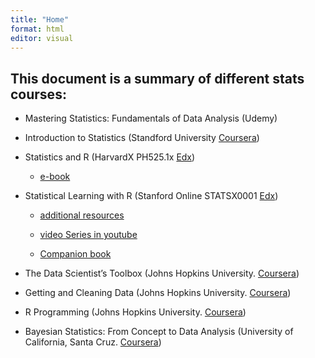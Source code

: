 ```yaml
---
title: "Home"
format: html
editor: visual
---
```


## This document is a summary of different stats courses:

-   Mastering Statistics: Fundamentals of Data Analysis (Udemy)

-   Introduction to Statistics (Standford University [Coursera](https://www.coursera.org/learn/stanford-statistics))

-   Statistics and R (HarvardX PH525.1x [Edx](https://www.edx.org/learn/r-programming/harvard-university-statistics-and-r?index=product&queryID=4d888ad6a70a831a9f53424e6d16879f&position=1&results_level=first-level-results&term=HarvardX+PH525.1x&objectID=course-94796bd2-6c39-4189-96ac-fce68e613c57&campaign=Statistics+and+R&source=edX&product_category=course&placement_url=https%3A%2F%2Fwww.edx.org%2Fsearch))

    -   [e-book](https://leanpub.com/dataanalysisforthelifesciences)

-   Statistical Learning with R (Stanford Online STATSX0001 [Edx](https://www.edx.org/learn/statistics/stanford-university-statistical-learning))

    -   [additional resources](https://www.statlearning.com/resources-second-edition)

    -   [video Series in youtube](https://www.youtube.com/watch?v=LvySJGj-88U&list=PLoROMvodv4rOzrYsAxzQyHb8n_RWNuS1e)

    -   [Companion book](https://r4ds.github.io/bookclub-islr/index.html)

-   The Data Scientist's Toolbox (Johns Hopkins University. [Coursera](https://www.coursera.org/learn/data-scientists-tools))

-   Getting and Cleaning Data (Johns Hopkins University. [Coursera](https://www.coursera.org/learn/data-cleaning))

-   R Programming (Johns Hopkins University. [Coursera](https://www.coursera.org/learn/r-programming))

-   Bayesian Statistics: From Concept to Data Analysis (University of California, Santa Cruz. [Coursera](https://www.coursera.org/learn/bayesian-statistics/home/welcome))
